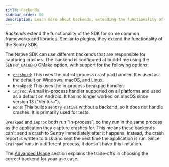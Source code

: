 ```yaml
---
title: Backends
sidebar_order: 80
description: Learn more about backends, extending the functionality of the Sentry SDK for crash reporting.
---
```


_Backends_ extend the functionality of the SDK for some common frameworks
and libraries. Similar to plugins, they extend the functionality of the Sentry
SDK.

The Native SDK can use different backends that are responsible for capturing
crashes. The backend is configured at build-time using the `SENTRY_BACKEND`
CMake option, with support for the following options:

- [`crashpad`](crashpad/): This uses the out-of-process crashpad handler.
  It is used as the default on Windows, macOS, and Linux.
- `breakpad`: This uses the in-process breakpad handler.
- `inproc`: A small in-process handler supported on all platforms
and used as a default on Android. It has no longer worked on macOS since version 13 ("Ventura").
- `none`: This builds `sentry-native` without a backend, so it does not handle
  crashes. It is primarily used for tests.

`Breakpad` and `inproc` both run "in-process", so they run in the same process
as the application they capture crashes for. This means these backends can't
send a crash to Sentry immediately after it happens. Instead, the crash report is
written to disk and sent the next time the application is run. Since `Crashpad`
runs in a different process, it doesn't have this limitation.

The [Advanced Usage](/platforms/native/advanced-usage/backend-tradeoffs) section 
explains the trade-offs in choosing the correct backend for your use case.
